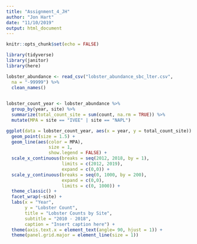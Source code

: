 ```yaml
---
title: "Assignment_4_JH"
author: "Jon Hart"
date: "11/10/2019"
output: html_document
---
```


```r
knitr::opts_chunk$set(echo = FALSE)
```


```r
library(tidyverse)
library(janitor)
library(here)
```

```r
lobster_abundance <- read_csv("lobster_abundance_sbc_lter.csv",
  na = "-99999") %>% 
  clean_names() 
  
```

```r
lobster_count_year <- lobster_abundance %>% 
  group_by(year, site) %>% 
  summarize(total_count_site = sum(count, na.rm = TRUE)) %>% 
  mutate(MPA = site == "IVEE" | site == "NAPL")
```

```r
ggplot(data = lobster_count_year, aes(x = year, y = total_count_site)) +
  geom_point(size = 1.5) +
  geom_line(aes(color = MPA),
                size = 1,
                show.legend = FALSE) + 
  scale_x_continuous(breaks = seq(2012, 2018, by = 1),
                     limits = c(2012, 2019),
                     expand = c(0,0)) +
  scale_y_continuous(breaks = seq(0, 1000, by = 200),
                     expand = c(0,0),
                     limits = c(0, 1000)) +
  theme_classic() +
  facet_wrap(~site) +
  labs(x = "Year",
       y = "Lobster Count",
       title = "Lobster Counts by Site",
       subtitle = "2010 - 2018",
       caption = "Insert caption here") +
  theme(axis.text.x = element_text(angle= 90, hjust = 1)) +
  theme(panel.grid.major = element_line(size = 1))
        

```

